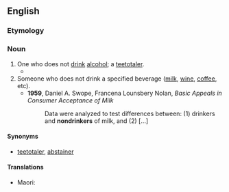 {{also|non-drinker}}

==English==

===Etymology===
{{prefix|en|non|drinker}}

===Noun===
{{en-noun}}

# One who does not [[drink]] [[alcohol]]; a [[teetotaler]].
#* {{quote-book|en|year=1985|year_published='''2006'''|edition=Digitized
|title=The Journal of Applied Social Sciences, Volumes 10-11
|url=http://books.google.com/books?id=y9MEAAAAIAAJ&q=nondrinker&dq=nondrinker&hl=en&sa=X&ei=TG2JT_eTDIyDtgfRmPS0CQ&redir_esc=y
|publisher=Case Western Reserve University|page=17
|passage=A majority of adolescents (66%) believe that an adolescent who changed from heavy drinker to '''nondrinker''' will be accepted by '''nondrinkers'''/moderate drinkers.}}
# Someone who does not drink a specified beverage ([[milk]], [[wine]], [[coffee]], etc).
#* '''1959''', Daniel A. Swope, Francena Lounsbery Nolan, ''Basic Appeals in Consumer Acceptance of Milk''
#*: Data were analyzed to test differences between: (1) drinkers and '''nondrinkers''' of milk, and (2) [...]

====Synonyms====
* {{sense|one who does not drink alcohol}} [[teetotaler]], [[abstainer]]

====Translations====
{{trans-top|teetotaler}}
* Maori: {{t|mi|wainamu}}
{{trans-mid}}
{{trans-bottom}}